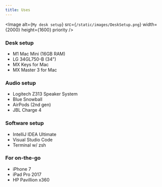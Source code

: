 ```yaml
---
title: Uses
---
```


<Image
    alt={`My desk setup`}
    src={`/static/images/DeskSetup.png`}
    width={2000}
    height={1600}
    priority
/>

### Desk setup
- M1 Mac Mini (16GB RAM)
- LG 34GL750-B (34")
- MX Keys for Mac
- MX Master 3 for Mac

### Audio setup
- Logitech Z313 Speaker System
- Blue Snowball
- AirPods (2nd gen)
- JBL Charge 4

### Software setup
- IntelliJ IDEA Ultimate
- Visual Studio Code
- Terminal w/ zsh

### For on-the-go
- iPhone 7
- iPad Pro 2017
- HP Pavillion x360
